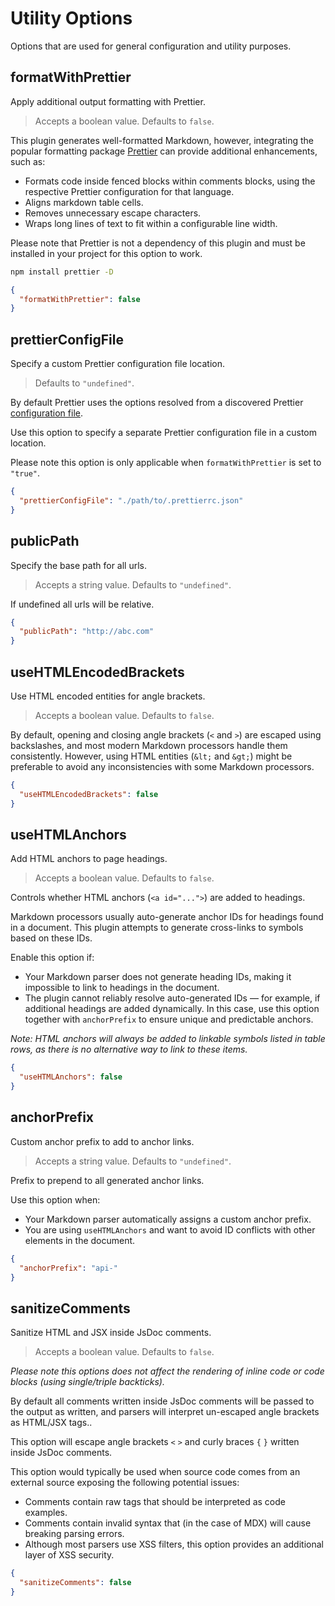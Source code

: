 
# Utility Options

Options that are used for general configuration and utility purposes.

## formatWithPrettier

<Callout emoji="💡">Apply additional output formatting with Prettier.</Callout>

> Accepts a boolean value. Defaults to `false`.

This plugin generates well-formatted Markdown, however, integrating the popular formatting package [Prettier](https://prettier.io/) can provide additional enhancements, such as:

- Formats code inside fenced blocks within comments blocks, using the respective Prettier configuration for that language.
- Aligns markdown table cells.
- Removes unnecessary escape characters.
- Wraps long lines of text to fit within a configurable line width.

Please note that Prettier is not a dependency of this plugin and must be installed in your project for this option to work.

```bash
npm install prettier -D
```

```json filename="typedoc.json"
{
  "formatWithPrettier": false
}
```

## prettierConfigFile

<Callout emoji="💡">
  Specify a custom Prettier configuration file location.
</Callout>

> Defaults to `"undefined"`.

By default Prettier uses the options resolved from a discovered Prettier [configuration file](https://prettier.io/docs/en/configuration.html).

Use this option to specify a separate Prettier configuration file in a custom location.

Please note this option is only applicable when `formatWithPrettier` is set to `"true"`.

```json filename="typedoc.json"
{
  "prettierConfigFile": "./path/to/.prettierrc.json"
}
```

## publicPath

<Callout emoji="💡">Specify the base path for all urls.</Callout>

> Accepts a string value. Defaults to `"undefined"`.

If undefined all urls will be relative.

```json filename="typedoc.json"
{
  "publicPath": "http://abc.com"
}
```

## useHTMLEncodedBrackets

<Callout emoji="💡">Use HTML encoded entities for angle brackets.</Callout>

> Accepts a boolean value. Defaults to `false`.

By default, opening and closing angle brackets (`<` and `>`) are escaped using backslashes, and most modern Markdown processors handle them consistently.
However, using HTML entities (`&lt;` and `&gt;`) might be preferable to avoid any inconsistencies with some Markdown processors.

```json filename="typedoc.json"
{
  "useHTMLEncodedBrackets": false
}
```

## useHTMLAnchors

<Callout emoji="💡">Add HTML anchors to page headings.</Callout>

> Accepts a boolean value. Defaults to `false`.

Controls whether HTML anchors (`<a id="...">`) are added to headings.

Markdown processors usually auto-generate anchor IDs for headings found in a document.
This plugin attempts to generate cross-links to symbols based on these IDs.

Enable this option if:

- Your Markdown parser does not generate heading IDs, making it impossible to link to headings in the document.
- The plugin cannot reliably resolve auto-generated IDs — for example, if additional headings are added dynamically.
  In this case, use this option together with `anchorPrefix` to ensure unique and predictable anchors.

_Note: HTML anchors will always be added to linkable symbols listed in table rows,
as there is no alternative way to link to these items._

```json filename="typedoc.json"
{
  "useHTMLAnchors": false
}
```

## anchorPrefix

<Callout emoji="💡">Custom anchor prefix to add to anchor links.</Callout>

> Accepts a string value. Defaults to `"undefined"`.

Prefix to prepend to all generated anchor links.

Use this option when:

- Your Markdown parser automatically assigns a custom anchor prefix.
- You are using `useHTMLAnchors` and want to avoid ID conflicts with other elements in the document.

```json filename="typedoc.json"
{
  "anchorPrefix": "api-"
}
```

## sanitizeComments

<Callout emoji="💡">Sanitize HTML and JSX inside JsDoc comments.</Callout>

> Accepts a boolean value. Defaults to `false`.

_Please note this options does not affect the rendering of inline code or code blocks (using single/triple backticks)._

By default all comments written inside JsDoc comments will be passed to the output as written, and parsers will interpret un-escaped angle brackets as HTML/JSX tags..

This option will escape angle brackets `<` `>` and curly braces `{` `}` written inside JsDoc comments.

This option would typically be used when source code comes from an external source exposing the following potential issues:

- Comments contain raw tags that should be interpreted as code examples.
- Comments contain invalid syntax that (in the case of MDX) will cause breaking parsing errors.
- Although most parsers use XSS filters, this option provides an additional layer of XSS security.

```json filename="typedoc.json"
{
  "sanitizeComments": false
}
```
